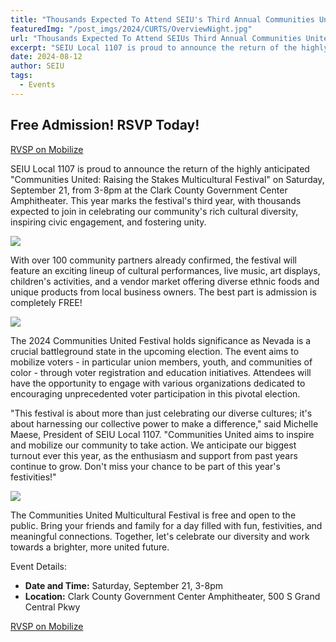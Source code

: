 ---
title: "Thousands Expected To Attend SEIU's Third Annual Communities United Multicultural Festival"
featuredImg: "/post_imgs/2024/CURTS/OverviewNight.jpg"
url: "Thousands Expected To Attend SEIUs Third Annual Communities United Multicultural Festival"
excerpt: "SEIU Local 1107 is proud to announce the return of the highly anticipated Communities United: Raising the Stakes Multicultural Festival on Saturday, September 21, from 3-8pm at the Clark County Government Center Ampitheater."
date: 2024-08-12
author: SEIU
tags:
  - Events
---

## <div class="text-center">Free Admission! RSVP Today!</div>

<div class="text-center text-xl"><a href="https://www.mobilize.us/seiunevada/event/643057/">RVSP on Mobilize</a></div>

SEIU Local 1107 is proud to announce the return of the highly anticipated "Communities United: Raising the Stakes Multicultural Festival" on Saturday, September 21, from 3-8pm at the Clark County Government Center Amphitheater. This year marks the festival's third year, with thousands expected to join in celebrating our community's rich cultural diversity, inspiring civic engagement, and fostering unity.

![](/post_imgs/2024/CURTS/OverviewNight.jpg)

With over 100 community partners already confirmed, the festival will feature an exciting lineup of cultural performances, live music, art displays, children's activities, and a vendor market offering diverse ethnic foods and unique products from local business owners. The best part is admission is completely FREE!

![](/post_imgs/2024/CURTS/FoldingFans.jpg)

The 2024 Communities United Festival holds significance as Nevada is a crucial battleground state in the upcoming election. The event aims to mobilize voters - in particular union members, youth, and communities of color - through voter registration and education initiatives. Attendees will have the opportunity to engage with various organizations dedicated to encouraging unprecedented voter participation in this pivotal election.

"This festival is about more than just celebrating our diverse cultures; it's about harnessing our collective power to make a difference," said Michelle Maese, President of SEIU Local 1107. "Communities United aims to inspire and mobilize our community to take action. We anticipate our biggest turnout ever this year, as the enthusiasm and support from past years continue to grow. Don't miss your chance to be part of this year's festivities!"

![](/post_imgs/2024/CURTS/StepAndRepeat.jpg)

The Communities United Multicultural Festival is free and open to the public. Bring your friends and family for a day filled with fun, festivities, and meaningful connections. Together, let's celebrate our diversity and work towards a brighter, more united future.

Event Details:
* **Date and Time:** Saturday, September 21, 3-8pm
* **Location:** Clark County Government Center Amphitheater, 500 S Grand Central Pkwy
<div class="text-center text-xl"><a href="https://www.mobilize.us/seiunevada/event/643057/">RVSP on Mobilize</a></div>